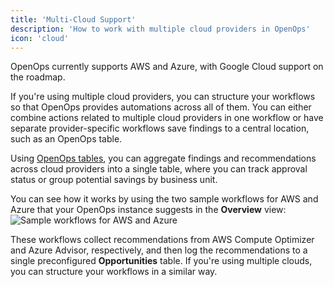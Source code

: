 ```yaml
---
title: 'Multi-Cloud Support'
description: 'How to work with multiple cloud providers in OpenOps'
icon: 'cloud'
---
```


OpenOps currently supports AWS and Azure, with Google Cloud support on the roadmap.

If you're using multiple cloud providers, you can structure your workflows so that OpenOps provides automations across all of them. You can either combine actions related to multiple cloud providers in one workflow or have separate provider-specific workflows save findings to a central location, such as an OpenOps table.

Using [OpenOps tables](/reporting-analytics/tables/), you can aggregate findings and recommendations across cloud providers into a single table, where you can track approval status or group potential savings by business unit.

You can see how it works by using the two sample workflows for AWS and Azure that your OpenOps instance suggests in the **Overview** view:
![Sample workflows for AWS and Azure](/images/multicloud-sample-workflows.png)

These workflows collect recommendations from AWS Compute Optimizer and Azure Advisor, respectively, and then log the recommendations to a single preconfigured **Opportunities** table. If you're using multiple clouds, you can structure your workflows in a similar way.
